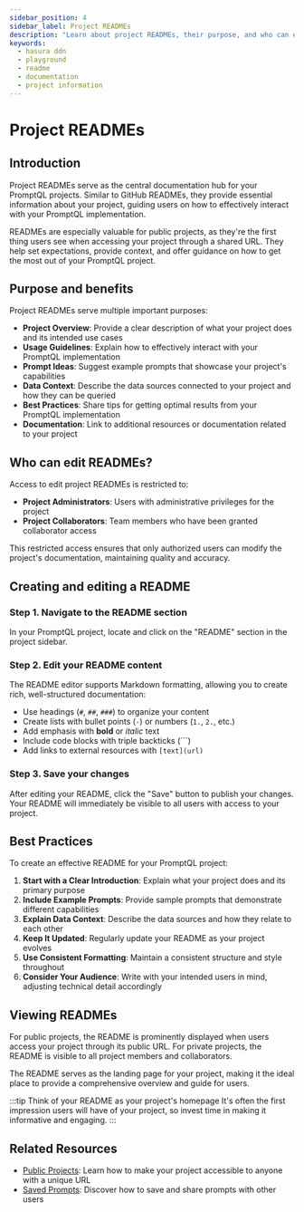 ```yaml
---
sidebar_position: 4
sidebar_label: Project READMEs
description: "Learn about project READMEs, their purpose, and who can edit them."
keywords:
  - hasura ddn
  - playground
  - readme
  - documentation
  - project information
---
```



# Project READMEs

## Introduction

Project READMEs serve as the central documentation hub for your PromptQL projects. Similar to GitHub READMEs, they
provide essential information about your project, guiding users on how to effectively interact with your PromptQL
implementation.

READMEs are especially valuable for public projects, as they're the first thing users see when accessing your project
through a shared URL. They help set expectations, provide context, and offer guidance on how to get the most out of your
PromptQL project.

## Purpose and benefits

Project READMEs serve multiple important purposes:

- **Project Overview**: Provide a clear description of what your project does and its intended use cases
- **Usage Guidelines**: Explain how to effectively interact with your PromptQL implementation
- **Prompt Ideas**: Suggest example prompts that showcase your project's capabilities
- **Data Context**: Describe the data sources connected to your project and how they can be queried
- **Best Practices**: Share tips for getting optimal results from your PromptQL implementation
- **Documentation**: Link to additional resources or documentation related to your project

## Who can edit READMEs?

Access to edit project READMEs is restricted to:

- **Project Administrators**: Users with administrative privileges for the project
- **Project Collaborators**: Team members who have been granted collaborator access

This restricted access ensures that only authorized users can modify the project's documentation, maintaining quality
and accuracy.

## Creating and editing a README

### Step 1. Navigate to the README section

In your PromptQL project, locate and click on the "README" section in the project sidebar.

### Step 2. Edit your README content

The README editor supports Markdown formatting, allowing you to create rich, well-structured documentation:

- Use headings (`#`, `##`, `###`) to organize your content
- Create lists with bullet points (`-`) or numbers (`1.`, `2.`, etc.)
- Add emphasis with **bold** or _italic_ text
- Include code blocks with triple backticks (```)
- Add links to external resources with `[text](url)`

### Step 3. Save your changes

After editing your README, click the "Save" button to publish your changes. Your README will immediately be visible to
all users with access to your project.

## Best Practices

To create an effective README for your PromptQL project:

1. **Start with a Clear Introduction**: Explain what your project does and its primary purpose
2. **Include Example Prompts**: Provide sample prompts that demonstrate different capabilities
3. **Explain Data Context**: Describe the data sources and how they relate to each other
4. **Keep It Updated**: Regularly update your README as your project evolves
5. **Use Consistent Formatting**: Maintain a consistent structure and style throughout
6. **Consider Your Audience**: Write with your intended users in mind, adjusting technical detail accordingly

## Viewing READMEs

For public projects, the README is prominently displayed when users access your project through its public URL. For
private projects, the README is visible to all project members and collaborators.

The README serves as the landing page for your project, making it the ideal place to provide a comprehensive overview
and guide for users.

:::tip Think of your README as your project's homepage It's often the first impression users will have of your project,
so invest time in making it informative and engaging. :::

## Related Resources

- [Public Projects](/promptql-playground/public-projects.mdx): Learn how to make your project accessible to anyone with
  a unique URL
- [Saved Prompts](/promptql-playground/saved-prompts.mdx): Discover how to save and share prompts with other users
